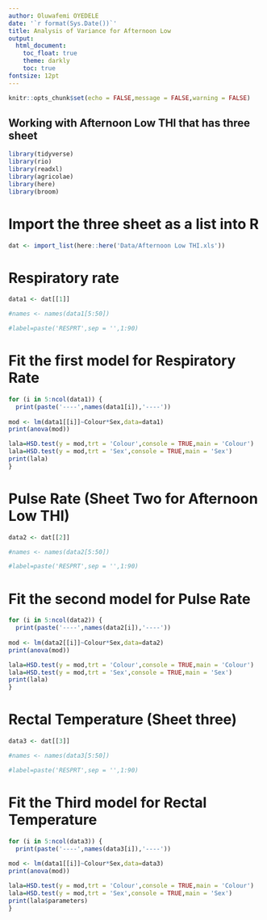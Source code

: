 ```yaml
---
author: Oluwafemi OYEDELE
date: '`r format(Sys.Date())`'
title: Analysis of Variance for Afternoon Low
output:
  html_document:
    toc_float: true
    theme: darkly
    toc: true
fontsize: 12pt
---
```



```r
knitr::opts_chunk$set(echo = FALSE,message = FALSE,warning = FALSE)
```

## Working with Afternoon Low THI that has three sheet  

```r
library(tidyverse)
library(rio)
library(readxl)
library(agricolae)
library(here)
library(broom)
```

# Import the three sheet as a list into R

```r
dat <- import_list(here::here('Data/Afternoon Low THI.xls'))
```


# Respiratory rate

```r
data1 <- dat[[1]]

#names <- names(data1[5:50])

#label=paste('RESPRT',sep = '',1:90)
```
# Fit the first model for Respiratory Rate  

```r
for (i in 5:ncol(data1)) {
  print(paste('----',names(data1[i]),'----'))
  
mod <- lm(data1[[i]]~Colour*Sex,data=data1)
print(anova(mod))

lala=HSD.test(y = mod,trt = 'Colour',console = TRUE,main = 'Colour')
lala=HSD.test(y = mod,trt = 'Sex',console = TRUE,main = 'Sex')
print(lala)
}
```

# Pulse Rate (Sheet Two for Afternoon Low THI)

```r
data2 <- dat[[2]]

#names <- names(data2[5:50])

#label=paste('RESPRT',sep = '',1:90)
```
# Fit the second model for Pulse Rate
```r
for (i in 5:ncol(data2)) {
  print(paste('----',names(data2[i]),'----'))
  
mod <- lm(data2[[i]]~Colour*Sex,data=data2)
print(anova(mod))

lala=HSD.test(y = mod,trt = 'Colour',console = TRUE,main = 'Colour')
lala=HSD.test(y = mod,trt = 'Sex',console = TRUE,main = 'Sex')
print(lala)
}

```


# Rectal Temperature (Sheet three)

```r
data3 <- dat[[3]]

#names <- names(data3[5:50])

#label=paste('RESPRT',sep = '',1:90)
```
# Fit the Third model for Rectal Temperature
```r
for (i in 5:ncol(data3)) {
  print(paste('----',names(data3[i]),'----'))
  
mod <- lm(data1[[i]]~Colour*Sex,data=data3)
print(anova(mod))

lala=HSD.test(y = mod,trt = 'Colour',console = TRUE,main = 'Colour')
lala=HSD.test(y = mod,trt = 'Sex',console = TRUE,main = 'Sex')
print(lala$parameters)
}
```
